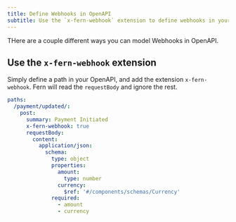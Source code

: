 ```yaml
---
title: Define Webhooks in OpenAPI
subtitle: Use the `x-fern-webhook` extension to define webhooks in your OpenAPI spec
---
```


THere are a couple different ways you can model Webhooks in OpenAPI. 

## Use the `x-fern-webhook` extension

Simply define a path in your OpenAPI, and add the extension `x-fern-webhook`. Fern will 
read the `requestBody` and ignore the rest. 

```yaml openapi.yml
paths: 
  /payment/updated/: 
    post: 
      summary: Payment Initiated
      x-fern-webhook: true
      requestBody:
        content:
          application/json:
            schema:
              type: object
              properties:
                amount:
                  type: number
                currency:
                  $ref: '#/components/schemas/Currency'
              required:
                - amount
                - currency 
```